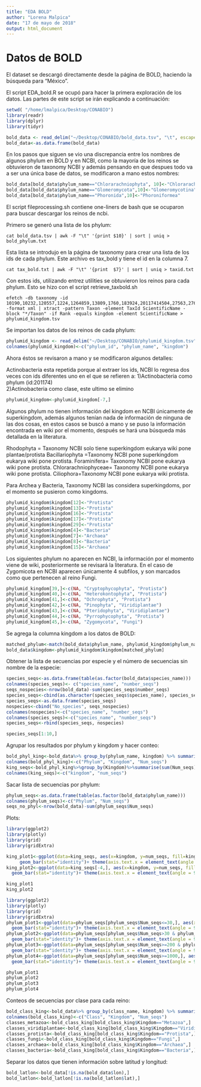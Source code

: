 ```yaml
---
title: "EDA BOLD"
author: "Lorena Malpica"
date: "17 de mayo de 2018"
output: html_document
---
```


# Datos de BOLD

El dataset se descargó directamente desde la página de BOLD, haciendo la búsqueda para "México". 

El script EDA_bold.R se ocupó para hacer la primera exploración de los datos. Las partes de este script se irán explicando a continuación:

```r
setwd( "/home/lmalpica/Desktop/CONABIO")
library(readr)
library(dplyr)
library(tidyr)

bold_data <- read_delim("~/Desktop/CONABIO/bold_data.tsv", "\t", escape_double = FALSE, trim_ws = TRUE)
bold_data<-as.data.frame(bold_data)


```

En los pasos que siguen se vio una discrepancia entre los nombres de algunos phylum en BOLD y en NCBI, como la mayoría de los reinos se obtuvieron de taxonomy NCBI y además pensando en que despues todo va a ser una única base de datos, se modificaron a mano estos nombres:

```r

bold_data[bold_data$phylum_name=="Chlorarachniophyta", 10]<-"Chlorarachniophyceae"
bold_data[bold_data$phylum_name=="Glomeromycota",10]<-"Glomeromycotina"
bold_data[bold_data$phylum_name=="Phoronida",10]<-"Phoroniformea"


```


El script fileprocessing.sh contiene one-liners de bash que se ocuparon para buscar descargar los reinos de ncbi. 

Primero se generó una lista de los phylum:

```
cat bold_data.tsv | awk -F "\t" '{print $10}' | sort | uniq > bold_phylum.txt
```

Esta lista se introdujo en la página de taxonomy para crear una lista de los ids de cada phylum. Este archivo es tax_bold y tiene el id en la columna 7.

```
cat tax_bold.txt | awk -F "\t" '{print  $7}' | sort | uniq > taxid.txt
```

Con estos ids, utilizando entrez utilities se obtuvieron los reinos para cada phylum. Esto se hizo con el script retrieve_taxbold.sh


```
efetch -db taxonomy -id 10190,10232,120557,1224,1264859,13809,1760,183924,20117414504,27563,2763,2836,287987,28889,29178,29197,3041,3195,3208,3398,35493,451507,451827,451828,4890,5204,58020,5878,6040,6073,6157,6231,6340,6447,6656,7586,7711 -format xml | xtract -pattern Taxon -element TaxId ScientificName -block "*/Taxon" -if Rank -equals kingdom -element ScientificName > phylumid_kingdom.tsv
```

Se importan los datos de los reinos de cada phylum:

```r
phylumid_kingdom <- read_delim("~/Desktop/CONABIO/phylumid_kingdom.tsv",  "\t", escape_double = FALSE, col_names = FALSE, trim_ws = TRUE)
colnames(phylumid_kingdom)<-c("phylum_id", "phylum_name", "kingdom")

```

Ahora éstos se revisaron a mano y se modificaron algunos detalles:

Actinobacteria esta repetida porque al extraer los ids, NCBI lo regresa dos veces con ids diferentes uno en el que se refieren a:
1)Actinobacteria como phylum (id:201174)  
2)Actinobacteria como clase, este ultimo se elimino

```r
phylumid_kingdom<-phylumid_kingdom[-7,]
```


Algunos phylum no tienen información del kingdom en NCBI únicamente de superkingdom, además algunos tenían nada de información de ninguna de las dos cosas, en estos casos se buscó a mano y se puso la información encontrada en wiki por el momento, después se hará una búsqueda más detallada en la literatura.

Rhodophyta = Taxonomy NCBI solo tiene superkingdom eukarya wiki pone plantae/protista
Bacillariophyta =Taxonomy NCBI pone superkingdom eukarya wiki pone protista.
Foraminifera= Taxonomy NCBI pone eukarya wiki pone protista.
Chlorarachniophyceae= Taxonomy NCBI pone eukarya wiki pone protista.
Ciliophora=Taxonomy NCBI pone eukarya wiki protista.

Para Archea y Bacteria, Taxonomy NCBI las considera superkingdoms, por el momento se pusieron como kingdoms. 

```r
phylumid_kingdom$kingdom[12]<-"Protista"
phylumid_kingdom$kingdom[13]<-"Protista"
phylumid_kingdom$kingdom[16]<-"Protista"
phylumid_kingdom$kingdom[17]<-"Protista"
phylumid_kingdom$kingdom[29]<-"Protista"
phylumid_kingdom$kingdom[4]<-"Bacteria"
phylumid_kingdom$kingdom[7]<-"Archaea"
phylumid_kingdom$kingdom[8]<-"Bacteria"
phylumid_kingdom$kingdom[15]<-"Archaea"
```

Los siguientes phylum no aparecen en NCBI, la información por el momento viene de wiki, posteriormente se revisará la literatura. En el caso de Zygomicota en NCBI aparecen únicamente 4 subfilos, y son marcados como que pertenecen al reino Fungi.

```r
phylumid_kingdom[39,]<-c(NA, "Cryptophycophyta", "Protista")
phylumid_kingdom[40,]<-c(NA, "Heterokontophyta", "Protista")
phylumid_kingdom[41,]<-c(NA, "Ochrophyta", "Protista")
phylumid_kingdom[42,]<-c(NA, "Pinophyta", "Viridiplantae")
phylumid_kingdom[43,]<-c(NA, "Pteridophyta", "Viridiplantae")
phylumid_kingdom[44,]<-c(NA, "Pyrrophycophyta", "Protista")
phylumid_kingdom[45,]<-c(NA, "Zygomycota", "Fungi")

```

Se agrega la columna kingdom a los datos de BOLD:

```r
matched_phylum<-match(bold_data$phylum_name, phylumid_kingdom$phylum_name)
bold_data$kingdom<-phylumid_kingdom$kingdom[matched_phylum]

```

Obtener la lista de secuencias por especie y el número de secuencias sin nombre de la especie:

```r

species_seqs<-as.data.frame(table(as.factor(bold_data$species_name)))
colnames(species_seqs)<- c("species_name", "number_seqs")
seqs_nospecies<-nrow(bold_data)-sum(species_seqs$number_seqs)
species_seqs<-cbind(as.character(species_seqs$species_name), species_seqs$number_seqs)
species_seqs<-as.data.frame(species_seqs)
nospecies<-cbind("No_species", seqs_nospecies)
colnames(nospecies)<-c("species_name", "number_seqs")
colnames(species_seqs)<-c("species_name", "number_seqs")
species_seqs<-rbind(species_seqs, nospecies)

species_seqs[1:10,]
```

Agrupar los resultados por phylum y kingdom y hacer conteo:

```r
bold_phyl_king<-bold_data%>% group_by(phylum_name, kingdom) %>% summarise(n())
colnames(bold_phyl_king)<-c("Phylum", "Kingdom", "Num_seqs")
king_seqs<-bold_phyl_king%>%group_by(Kingdom)%>%summarise(sum(Num_seqs))
colnames(king_seqs)<-c("kingdom", "num_seqs")

```
Sacar lista de secuencias por phylum:

```r
phylum_seqs<-as.data.frame(table(as.factor(bold_data$phylum_name)))
colnames(phylum_seqs)<-c("Phylum", "Num_seqs")
seqs_no_phyl<-nrow(bold_data)-sum(phylum_seqs$Num_seqs)
```

Plots:
```r

library(ggplot2)
library(plotly)
library(grid)
library(gridExtra)

king_plot1<-ggplot(data=king_seqs, aes(x=kingdom, y=num_seqs, fill=kingdom)) +
     geom_bar(stat="identity")+ theme(axis.text.x = element_text(angle = 90))
king_plot2<-ggplot(data=king_seqs[-4,], aes(x=kingdom, y=num_seqs, fill=kingdom)) +
  geom_bar(stat="identity")+ theme(axis.text.x = element_text(angle = 90))

king_plot1
king_plot2

```


```r
library(ggplot2)
library(plotly)
library(grid)
library(gridExtra)
phylum_plot1<-ggplot(data=phylum_seqs[phylum_seqs$Num_seqs<=30,], aes(x=Phylum, y=Num_seqs, fill=Phylum)) +
  geom_bar(stat="identity")+ theme(axis.text.x = element_text(angle = 90))
phylum_plot2<-ggplot(data=phylum_seqs[phylum_seqs$Num_seqs>30 & phylum_seqs$Num_seqs<200,], aes(x=Phylum, y=Num_seqs, fill=Phylum)) +
  geom_bar(stat="identity")+ theme(axis.text.x = element_text(angle = 90)) 
phylum_plot3<-ggplot(data=phylum_seqs[phylum_seqs$Num_seqs>=200 & phylum_seqs$Num_seqs<1000,], aes(x=Phylum, y=Num_seqs, fill=Phylum)) +
  geom_bar(stat="identity")+ theme(axis.text.x = element_text(angle = 90)) 
phylum_plot4<-ggplot(data=phylum_seqs[phylum_seqs$Num_seqs>=1000,], aes(x=Phylum, y=Num_seqs, fill=Phylum)) +
  geom_bar(stat="identity")+ theme(axis.text.x = element_text(angle = 90)) 

phylum_plot1
phylum_plot2
phylum_plot3
phylum_plot4
```

Conteos de secuencias por clase para cada reino:

```r
bold_class_king<-bold_data%>% group_by(class_name, kingdom) %>% summarise(n())
colnames(bold_class_king)<-c("Class", "Kingdom", "Num_seqs")
classes_metazoa<-bold_class_king[bold_class_king$Kingdom=="Metazoa",]
classes_viridiplantae<-bold_class_king[bold_class_king$Kingdom=="Viridiplantae",]
classes_protista<-bold_class_king[bold_class_king$Kingdom=="Protista",]
classes_fungi<-bold_class_king[bold_class_king$Kingdom=="Fungi",]
classes_archaea<-bold_class_king[bold_class_king$Kingdom=="Archaea",]
classes_bacteria<-bold_class_king[bold_class_king$Kingdom=="Bacteria",]


```


Separar los datos que tienen información sobre latitud y longitud:
```r
bold_latlon<-bold_data[!is.na(bold_data$lon),]
bold_latlon<-bold_latlon[!is.na(bold_latlon$lat),]
```

